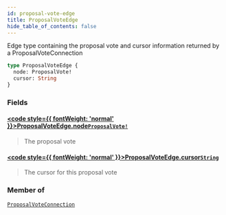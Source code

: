 ```yaml
---
id: proposal-vote-edge
title: ProposalVoteEdge
hide_table_of_contents: false
---
```








Edge type containing the proposal vote and cursor information returned by a ProposalVoteConnection

```graphql
type ProposalVoteEdge {
  node: ProposalVote!
  cursor: String
}
```


### Fields

#### [<code style={{ fontWeight: 'normal' }}>ProposalVoteEdge.<b>node</b></code>](#)<Bullet />[`ProposalVote!`](/mainnet/api/graphql/objects/proposal-vote) <Badge class="secondary" text="non-null"/> <Badge class="secondary" text="object"/>
> The proposal vote
> 

#### [<code style={{ fontWeight: 'normal' }}>ProposalVoteEdge.<b>cursor</b></code>](#)<Bullet />[`String`](/mainnet/api/graphql/scalars/string) <Badge class="secondary" text="scalar"/>
> The cursor for this proposal vote
> 



### Member of

[`ProposalVoteConnection`](/mainnet/api/graphql/objects/proposal-vote-connection)  <Badge class="secondary" text="object"/>




